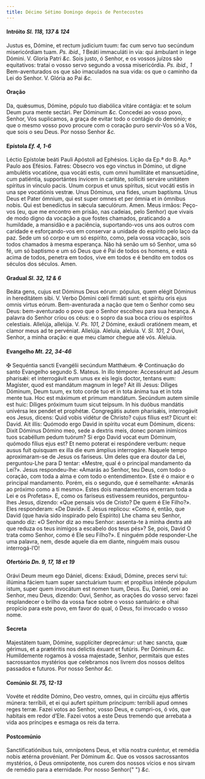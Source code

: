 ```yaml
---
title: Décimo Sétimo Domingo depois de Pentecostes
---
```


<h4 class="text-center">
  Intróito <em>Sl. 118, 137 & 124</em>
</h4>
<div class="grid grid-cols-2 gap-5">
  <span class="text-justify">
    Justus es, Dómine, et rectum judicium tuum: fac cum servo tuo secúndum
    misericórdiam tuam. <em>Ps. ibid., 1</em> Beáti immaculáti in via: qui
    ámbulant in lege Dómini. V. Gloria Patri <em>&c.</em>
  </span>
  <span class="text-justify">
    Sois justo, ó Senhor, e os vossos juízos são equitativos: tratai o vosso
    servo segundo a vossa misericórdia. <em>Ps. ibid., 1</em> Bem-aventurados os
    que são imaculados na sua vida: os que o caminho da Lei do Senhor. V. Glória
    ao Pai <em>&c.</em>
  </span>
</div>

<h4 class="text-center">Oração</h4>
<div class="grid grid-cols-2 gap-5">
  <span class="text-justify">
    Da, quǽsumus, Dómine, pópulo tuo diabólica vitáre contágia: et te solum Deum
    pura mente sectári. Per Dóminum <em>&c.</em>
  </span>
  <span class="text-justify">
    Concedei ao vosso povo, Senhor, Vos suplicamos, a graça de evitar todo o
    contágio do demónio; e que o mesmo vosso povo procure com o coração puro
    servir-Vos só a Vós, que sois o seu Deus. Por nosso Senhor <em>&c.</em>
  </span>
</div>

<h4 class="text-center">
  Epístola <em>Ef. 4, 1-6</em>
</h4>
<div class="grid grid-cols-2 gap-5">
  <span class="text-justify">
    Léctio Epístolæ beáti Pauli Apóstoli ad Ephésios.
  </span>
  <span class="text-justify">Lição da Ep.ª do B. Ap.º Paulo aos Efésios.</span>
  <span class="text-justify">
    Fatres: Obsecro vos ego vinctus in Dómino, ut digne ambulétis vocatióne, qua
    vocáti estis, cum omni humilitáte et mansuetúdine, cum patiéntia,
    supportántes ínvicem in caritáte, sollíciti serváre unitátem spíritus in
    vínculo pacis. Unum corpus et unus spíritus, sicut vocáti estis in una spe
    vocatiónis vestræ. Unus Dóminus, una fides, unum baptísma. Unus Deus et
    Pater ómnium, qui est super omnes et per ómnia et in ómnibus nobis. Qui est
    benedíctus in sǽcula sæculórum. Amen.
  </span>
  <span class="text-justify">
    Meus irmãos: Peço-vos (eu, que me encontro em prisão, nas cadeias, pelo
    Senhor) que vivais de modo digno da vocação a que fostes chamados,
    praticando a humildade, a mansidão e a paciência, suportando-vos uns aos
    outros com caridade e esforçando-vos em conservar a unidade do espírito pelo
    laço da paz. Sede um só corpo e um só espírito, como, pela vossa vocação,
    sois todos chamados à mesma esperança. Não há senão um só Senhor, uma só fé,
    um só baptismo e um só Deus que é Pai de todos os homens, e está acima de
    todos, penetra em todos, vive em todos e é bendito em todos os séculos dos
    séculos. Amen.
  </span>
</div>

<h4 class="text-center">
  Gradual <em>Sl. 32, 12 & 6</em>
</h4>
<div class="grid grid-cols-2 gap-5">
  <span class="text-justify">
    Beáta gens, cujus est Dóminus Deus eórum: pópulus, quem elégit Dóminus in
    hereditátem sibi. V. Verbo Dómini cœli firmáti sunt: et spíritu oris ejus
    omnis virtus eórum.
  </span>
  <span class="text-justify">
    Bem-aventurada a nação que tem o Senhor como seu Deus: bem-aventurado o povo
    que o Senhor escolheu para sua herança. A palavra do Senhor criou os céus: e
    o sopro da sua boca criou os espíritos celestiais.
  </span>
  <span class="text-justify">
    Allelúja, allelúja. V. <em>Ps. 101, 2</em> Dómine, exáudi oratiónem meam, et
    clamor meus ad te pervéniat. Allelúja.
  </span>
  <span class="text-justify">
    Aleluia, aleluia. V. <em>Sl. 101, 2</em> Ouvi, Senhor, a minha oração: e que
    meu clamor chegue até vós. Aleluia.
  </span>
</div>

<h4 class="text-center">
  Evangelho <em>Mt. 22, 34-46</em>
</h4>
<div class="grid grid-cols-2 gap-5">
  <span class="text-justify">
    <span class="text-danger">&#10016;</span> Sequéntia sancti Evangélii
    secúndum Matthǽum.
  </span>
  <span class="text-justify">
    <span class="text-danger">&#10016;</span> Continuação do santo Evangelho
    segundo S. Mateus.
  </span>
  <span class="text-justify">
    In illo témpore: Accessérunt ad Jesum pharisǽi: et interrogávit eum unus ex
    eis legis doctor, tentans eum: Magíster, quod est mandátum magnum in lege?
    Ait illi Jesus: Díliges Dóminum, Deum tuum, ex toto corde tuo et in tota
    ánima tua et in tota mente tua. Hoc est máximum et primum mandátum. Secúndum
    autem símile est huic: Díliges próximum tuum sicut teípsum. In his duóbus
    mandátis univérsa lex pendet et prophétæ. Congregátis autem pharisǽis,
    interrogávit eos Jesus, dicens: Quid vobis vidétur de Christo? cujus fílius
    est? Dicunt ei: David. Ait illis: Quómodo ergo David in spíritu vocat eum
    Dóminum, dicens: Dixit Dóminus Dómino meo, sede a dextris meis, donec ponam
    inimícos tuos scabéllum pedum tuórum? Si ergo David vocat eum Dóminum,
    quómodo fílius ejus est? Et nemo poterat ei respóndere verbum: neque ausus
    fuit quisquam ex illa die eum ámplius interrogáre.
  </span>
  <span class="text-justify">
    Naquele tempo aproximaram-se de Jesus os fariseus. Um deles que era doutor
    da Lei, perguntou-Lhe para D tentar: «Mestre, qual é o principal mandamento
    da Lei?». Jesus respondeu-lhe: «Amarás ao Senhor, teu Deus, com todo o
    coração, com toda a alma e com todo o entendimento». Este é o maior e o
    principal mandamento. Porém, eis o segundo, que é semelhante: «Amarás ao
    próximo como a ti mesmo». Estes dois mandamentos encerram toda a Lei e os
    Profetas». E, como os fariseus estivessem reunidos, perguntou-lhes Jesus,
    dizendo: «Que pensais vós de Cristo? De quem é Ele Filho?». Eles
    responderam: «De David». E Jesus replicou: «Como é, então, que David (que
    havia sido inspirado pelo Espírito) Lhe chama seu Senhor, quando diz: «O
    Senhor diz ao meu Senhor: assenta-te à minha dextra até que reduza os teus
    inimigos a escabelo dos teus pés»? Se, pois, David O trata como Senhor, como
    é Ele seu Filho?». E ninguém pôde responder-Lhe uma palavra, nem, desde
    aquele dia em diante, ninguém mais ousou interrogá-l’O!
  </span>
</div>

<h4 class="text-center">
  Ofertório <em>Dn. 9, 17, 18 et 19</em>
</h4>
<div class="grid grid-cols-2 gap-5">
  <span class="text-justify">
    Orávi Deum meum ego Dániel, dicens: Exáudi, Dómine, preces servi tui:
    illúmina fáciem tuam super sanctuárium tuum: et propítius inténde pópulum
    istum, super quem invocátum est nomen tuum, Deus.
  </span>
  <span class="text-justify">
    Eu, Daniel, orei ao Senhor, meu Deus, dizendo: Ouvi, Senhor, as orações do
    vosso servo: fazei resplandecer o brilho da vossa face sobre o vosso
    santuário: e olhai propício para este povo, em favor do qual, ó Deus, foi
    invocado o vosso nome.
  </span>
</div>

<h4 class="text-center">Secreta</h4>
<div class="grid grid-cols-2 gap-5">
  <span class="text-justify">
    Majestátem tuam, Dómine, supplíciter deprecámur: ut hæc sancta, quæ gérimus,
    et a prætéritis nos delictis éxuant et futúris. Per Dóminum <em>&c.</em>
  </span>
  <span class="text-justify">
    Humildemente rogamos à vossa majestade, Senhor, permitais que estes
    sacrossantos mystérios que celebramos nos livrem dos nossos delitos passados
    e futuros. Por nosso Senhor <em>&c.</em>
  </span>
</div>

<h4 class="text-center">
  Comúnio <em>Sl. 75, 12-13</em>
</h4>
<div class="grid grid-cols-2 gap-5">
  <span class="text-justify">
    Vovéte et réddite Dómino, Deo vestro, omnes, qui in circúitu ejus affértis
    múnera: terríbili, et ei qui aufert spíritum príncipum: terríbili apud omnes
    reges terræ.
  </span>
  <span class="text-justify">
    Fazei votos ao Senhor, vosso Deus, e cumpri-os, ó vós, que habitais em redor
    d’Ele. Fazei votos a este Deus tremendo que arrebata a vida aos príncipes e
    esmaga os reis da terra.
  </span>
</div>

<h4 class="text-center">Postcomúnio</h4>
<div class="grid grid-cols-2 gap-5">
  <span class="text-justify">
    Sanctificatiónibus tuis, omnípotens Deus, et vítia nostra curéntur, et
    remédia nobis ætérna provéniant. Per Dóminum <em>&c.</em>
  </span>
  <span class="text-justify">
    Que os vossos sacrossantos mystérios, ó Deus omnipotente, nos curem dos
    nossos vícios e nos sirvam de remédio para a eternidade. Por nosso Senhor{" "}
    <em>&c.</em>
  </span>
</div>
